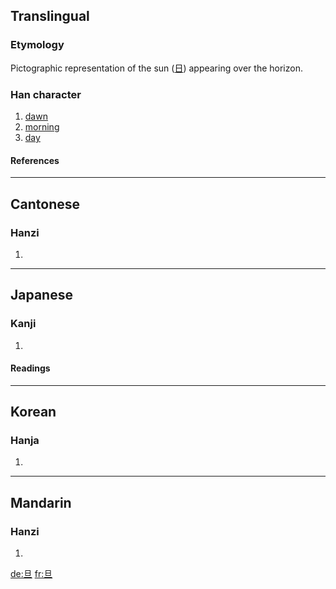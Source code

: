 {{see|蛋}}

==Translingual==
===Etymology===
Pictographic representation of the sun ([[日]]) appearing over the horizon.
===Han character===
{{Han char|rn=72|rad=日|as=01|sn=5|four=6010<sub>0</sub>|canj=日一 (AM)}}
# [[dawn]]
# [[morning]]
# [[day]]
====References====
{{Han ref|kx=0489.030|dkj=13734|dj=0850.010|hdz=21483.010|uh=65E6|ud=26086|bh=A5B9|bd=42425}}
----
==Cantonese==
===Hanzi===
{{yue-hanzi|jyut=|y=daan3}}
# {{defn|Cantonese}}
----
==Japanese==

===Kanji===
{{ja-kanji|grade=|rs=日01}}
# {{defn|Japanese}} 
====Readings====
{{ja-readings|on=[[たん]] (tan)|kun=[[あした]] (ashita)}}
----
==Korean==
===Hanja===
{{ko-hanja|hangeul=[[단]]|eumhun=|rv=dan|mr=tan|y=tan}}
# {{defn|Korean}}
----
==Mandarin==
===Hanzi===
{{cmn-hanzi|pin=[[dàn]] (dan4), [[gā]] (ga1)|wg=tan<sup>4</sup>, ka<sup>1</sup>}}
# {{defn|Mandarin}}

[[de:旦]]
[[fr:旦]]